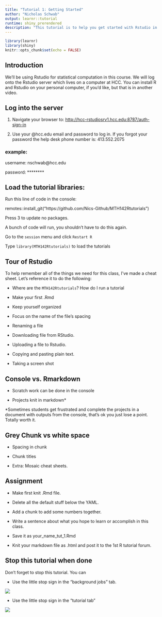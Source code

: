 ```yaml
---
title: "Tutorial 1: Getting Started"
author: "Nicholas Schwab"
output: learnr::tutorial
runtime: shiny_prerendered
description: "This tutorial is to help you get started with Rstudio in MTH 142"
---
```


```r
library(learnr)
library(shiny)
knitr::opts_chunk$set(echo = FALSE)
```

## Introduction

We'll be using Rstudio for statistical computation in this course. We will log onto the Rstudio server which lives on a computer at HCC. You can install R and Rstudio on your personal computer, if you'd like, but that is in another video.

## Log into the server

1.  Navigate your browser to: <http://hcc-rstudiosrv1.hcc.edu:8787/auth-sign-in>

2.  Use your \@hcc.edu email and password to log in. If you forgot your password the help desk phone number is: 413.552.2075

### example:

username: nschwab\@hcc.edu

password: \*\*\*\*\*\*\*\*

## Load the tutorial libraries:

Run this line of code in the console:

remotes::install_git("https://github.com/Nics-Github/MTH142Rtutorials")

Press 3 to update no packages.

A bunch of code will run, you shouldn't have to do this again.

Go to the `session` menu and click `Restart R`

Type `library(MTH142Rtutorials)` to load the tutorials


## Tour of Rstudio

To help remember all of the things we need for this class, I've made a cheat sheet. Let's reference it to do the following:

-   Where are the `MTH142Rtutorials`? How do I run a tutorial

-   Make your first .Rmd

-   Keep yourself organized

-   Focus on the name of the file's spacing

-   Renaming a file

-   Downloading file from RStudio.

-   Uploading a file to Rstudio.

-   Copying and pasting plain text.

-   Taking a screen shot

## Console vs. Rmarkdown

-   Scratch work can be done in the console

-   Projects knit in markdown\*

\*Sometimes students get frustrated and complete the projects in a document with outputs from the console, that's ok you just lose a point. Totally worth it.

## Grey Chunk vs white space

-   Spacing in chunk

-   Chunk titles

-   Extra: Mosaic cheat sheets.

## Assignment

-   Make first knit .Rmd file.

-   Delete all the default stuff below the YAML.

-   Add a chunk to add some numbers together.

-   Write a sentence about what you hope to learn or accomplish in this class.

-   Save it as your_name_tut_1.Rmd

-   Knit your markdown file as .html and post it to the 1st R tutorial forum.

## Stop this tutorial when done

Don't forget to stop this tutorial. You can

-   Use the little stop sign in the "background jobs" tab.

![](images/background_jobs_stopsign.png)

-   Use the little stop sign in the "tutorial tab"

![](images/tutorial_stop_sign.png)
